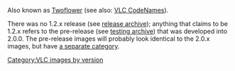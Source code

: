 Also known as [[Twoflower]] (see also: [[VLC CodeNames]]).

There was no 1.2.x release (see [https://download.videolan.org/vlc/ release archive]); anything that claims to be 1.2.x refers to the pre-release (see [https://download.videolan.org/testing/ testing archive]) that was developed into 2.0.0. The pre-release images will probably look identical to the 2.0.x images, but have [[:Category:VLC 1.2.0-pre images|a separate category]].

[[Category:VLC images by version]]